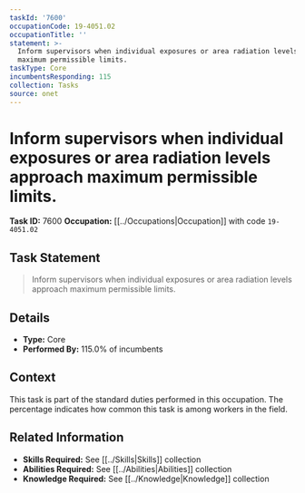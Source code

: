 ```yaml
---
taskId: '7600'
occupationCode: 19-4051.02
occupationTitle: ''
statement: >-
  Inform supervisors when individual exposures or area radiation levels approach
  maximum permissible limits.
taskType: Core
incumbentsResponding: 115
collection: Tasks
source: onet
---
```

# Inform supervisors when individual exposures or area radiation levels approach maximum permissible limits.

**Task ID:** 7600
**Occupation:** [[../Occupations|Occupation]] with code `19-4051.02`

## Task Statement

> Inform supervisors when individual exposures or area radiation levels approach maximum permissible limits.

## Details

- **Type:** Core
- **Performed By:** 115.0% of incumbents

## Context

This task is part of the standard duties performed in this occupation. The percentage indicates how common this task is among workers in the field.

## Related Information

- **Skills Required:** See [[../Skills|Skills]] collection
- **Abilities Required:** See [[../Abilities|Abilities]] collection
- **Knowledge Required:** See [[../Knowledge|Knowledge]] collection
